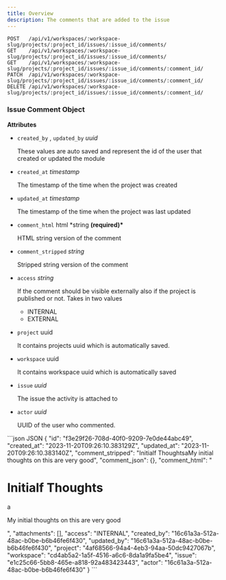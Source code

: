 ```yaml
---
title: Overview
description: The comments that are added to the issue
---
```


```http
POST   /api/v1/workspaces/:workspace-slug/projects/:project_id/issues/:issue_id/comments/
GET    /api/v1/workspaces/:workspace-slug/projects/:project_id/issues/:issue_id/comments/
GET    /api/v1/workspaces/:workspace-slug/projects/:project_id/issues/:issue_id/comments/:comment_id/
PATCH  /api/v1/workspaces/:workspace-slug/projects/:project_id/issues/:issue_id/comments/:comment_id/
DELETE /api/v1/workspaces/:workspace-slug/projects/:project_id/issues/:issue_id/comments/:comment_id/
```

### Issue Comment Object

**Attributes**

- `created_by` , `updated_by` _uuid_

  These values are auto saved and represent the id of the user that created or updated the module

- `created_at` _timestamp_

  The timestamp of the time when the project was created

- `updated_at` _timestamp_

  The timestamp of the time when the project was last updated

- `comment_html` html \*string **(required)\***

  HTML string version of the comment

- `comment_stripped` _string_

  Stripped string version of the comment

- `access` _string_

  If the comment should be visible externally also if the project is published or not. Takes in two values

  - INTERNAL
  - EXTERNAL

- `project` uuid

  It contains projects uuid which is automatically saved.

- `workspace` uuid

  It contains workspace uuid which is automatically saved

- `issue` _uuid_

  The issue the activity is attached to

- `actor` _uuid_

  UUID of the user who commented.

<ResponseExample>
```json JSON
{
	"id": "f3e29f26-708d-40f0-9209-7e0de44abc49",
	"created_at": "2023-11-20T09:26:10.383129Z",
	"updated_at": "2023-11-20T09:26:10.383140Z",
	"comment_stripped": "Initialf ThoughtsaMy initial thoughts on this are very  good",
	"comment_json": {},
	"comment_html": "<h1>Initialf Thoughts</h1>a<p>My initial thoughts on this are very  good</p>",
	"attachments": [],
	"access": "INTERNAL",
	"created_by": "16c61a3a-512a-48ac-b0be-b6b46fe6f430",
	"updated_by": "16c61a3a-512a-48ac-b0be-b6b46fe6f430",
	"project": "4af68566-94a4-4eb3-94aa-50dc9427067b",
	"workspace": "cd4ab5a2-1a5f-4516-a6c6-8da1a9fa5be4",
	"issue": "e1c25c66-5bb8-465e-a818-92a483423443",
	"actor": "16c61a3a-512a-48ac-b0be-b6b46fe6f430"
}
```
</ResponseExample>

